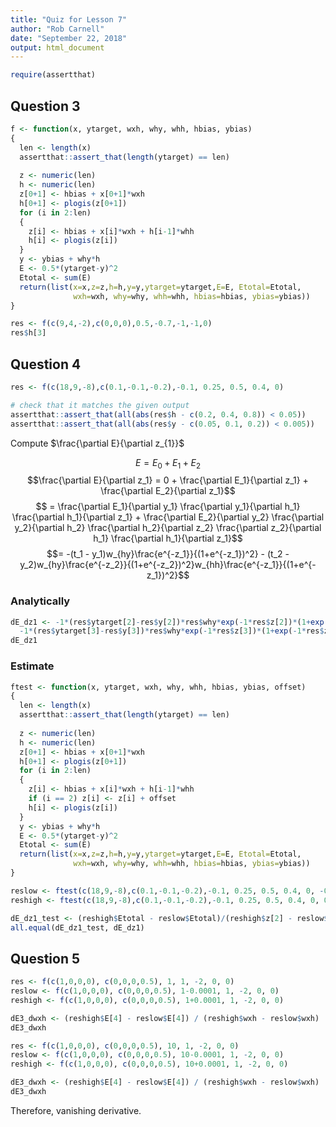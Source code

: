 ```yaml
---
title: "Quiz for Lesson 7"
author: "Rob Carnell"
date: "September 22, 2018"
output: html_document
---
```


```r
require(assertthat)
```

## Question 3

```r
f <- function(x, ytarget, wxh, why, whh, hbias, ybias)
{
  len <- length(x)
  assertthat::assert_that(length(ytarget) == len)
  
  z <- numeric(len)
  h <- numeric(len)
  z[0+1] <- hbias + x[0+1]*wxh
  h[0+1] <- plogis(z[0+1])
  for (i in 2:len)
  {
    z[i] <- hbias + x[i]*wxh + h[i-1]*whh
    h[i] <- plogis(z[i])
  }
  y <- ybias + why*h
  E <- 0.5*(ytarget-y)^2
  Etotal <- sum(E)
  return(list(x=x,z=z,h=h,y=y,ytarget=ytarget,E=E, Etotal=Etotal,
              wxh=wxh, why=why, whh=whh, hbias=hbias, ybias=ybias))
}

res <- f(c(9,4,-2),c(0,0,0),0.5,-0.7,-1,-1,0)
res$h[3]
```

## Question 4

```r
res <- f(c(18,9,-8),c(0.1,-0.1,-0.2),-0.1, 0.25, 0.5, 0.4, 0)

# check that it matches the given output
assertthat::assert_that(all(abs(res$h - c(0.2, 0.4, 0.8)) < 0.05))
assertthat::assert_that(all(abs(res$y - c(0.05, 0.1, 0.2)) < 0.005))
```

Compute $\frac{\partial E}{\partial z_{1}}$

$$E = E_0 + E_1 + E_2$$
$$\frac{\partial E}{\partial z_1} = 0 + \frac{\partial E_1}{\partial z_1} + \frac{\partial E_2}{\partial z_1}$$
$$ = \frac{\partial E_1}{\partial y_1} \frac{\partial y_1}{\partial h_1} \frac{\partial h_1}{\partial z_1} + \frac{\partial E_2}{\partial y_2} \frac{\partial y_2}{\partial h_2} \frac{\partial h_2}{\partial z_2} \frac{\partial z_2}{\partial h_1} \frac{\partial h_1}{\partial z_1}$$
$$= -(t_1 - y_1)w_{hy}\frac{e^{-z_1}}{(1+e^{-z_1})^2} - (t_2 - y_2)w_{hy}\frac{e^{-z_2}}{(1+e^{-z_2})^2}w_{hh}\frac{e^{-z_1}}{(1+e^{-z_1})^2}$$



### Analytically

```r
dE_dz1 <- -1*(res$ytarget[2]-res$y[2])*res$why*exp(-1*res$z[2])*(1+exp(-1*res$z[2]))^(-2) +
  -1*(res$ytarget[3]-res$y[3])*res$why*exp(-1*res$z[3])*(1+exp(-1*res$z[3]))^(-2)*res$whh*exp(-1*res$z[2])*(1+exp(-1*res$z[2]))^(-2)
dE_dz1
```

### Estimate

```r
ftest <- function(x, ytarget, wxh, why, whh, hbias, ybias, offset)
{
  len <- length(x)
  assertthat::assert_that(length(ytarget) == len)
  
  z <- numeric(len)
  h <- numeric(len)
  z[0+1] <- hbias + x[0+1]*wxh
  h[0+1] <- plogis(z[0+1])
  for (i in 2:len)
  {
    z[i] <- hbias + x[i]*wxh + h[i-1]*whh
    if (i == 2) z[i] <- z[i] + offset
    h[i] <- plogis(z[i])
  }
  y <- ybias + why*h
  E <- 0.5*(ytarget-y)^2
  Etotal <- sum(E)
  return(list(x=x,z=z,h=h,y=y,ytarget=ytarget,E=E, Etotal=Etotal,
              wxh=wxh, why=why, whh=whh, hbias=hbias, ybias=ybias))
}

reslow <- ftest(c(18,9,-8),c(0.1,-0.1,-0.2),-0.1, 0.25, 0.5, 0.4, 0, -0.0001)
reshigh <- ftest(c(18,9,-8),c(0.1,-0.1,-0.2),-0.1, 0.25, 0.5, 0.4, 0, 0.0001)

dE_dz1_test <- (reshigh$Etotal - reslow$Etotal)/(reshigh$z[2] - reslow$z[2])
all.equal(dE_dz1_test, dE_dz1)
```

## Question 5

```r
res <- f(c(1,0,0,0), c(0,0,0,0.5), 1, 1, -2, 0, 0)
reslow <- f(c(1,0,0,0), c(0,0,0,0.5), 1-0.0001, 1, -2, 0, 0)
reshigh <- f(c(1,0,0,0), c(0,0,0,0.5), 1+0.0001, 1, -2, 0, 0)

dE3_dwxh <- (reshigh$E[4] - reslow$E[4]) / (reshigh$wxh - reslow$wxh)
dE3_dwxh

res <- f(c(1,0,0,0), c(0,0,0,0.5), 10, 1, -2, 0, 0)
reslow <- f(c(1,0,0,0), c(0,0,0,0.5), 10-0.0001, 1, -2, 0, 0)
reshigh <- f(c(1,0,0,0), c(0,0,0,0.5), 10+0.0001, 1, -2, 0, 0)

dE3_dwxh <- (reshigh$E[4] - reslow$E[4]) / (reshigh$wxh - reslow$wxh)
dE3_dwxh
```

Therefore, vanishing derivative.
